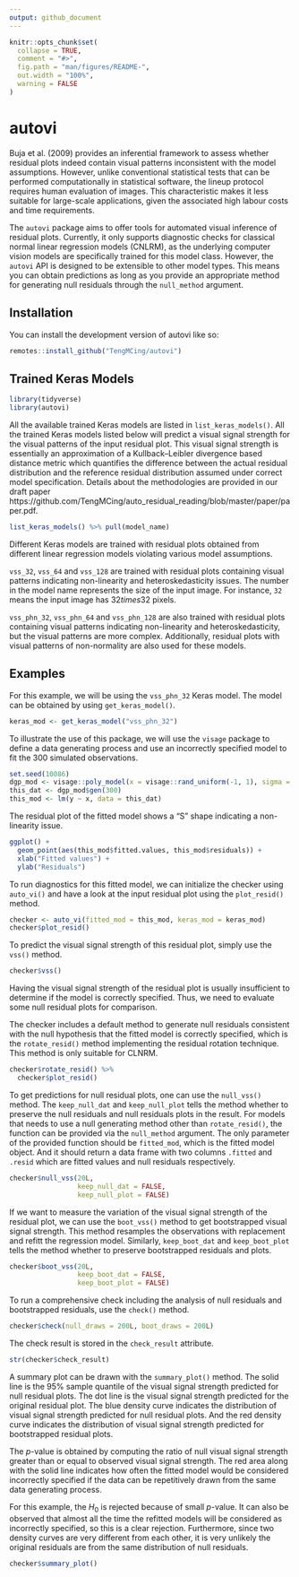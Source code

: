 ```yaml
---
output: github_document
---
```


<!-- README.md is generated from README.Rmd. Please edit that file -->

```r
knitr::opts_chunk$set(
  collapse = TRUE,
  comment = "#>",
  fig.path = "man/figures/README-",
  out.width = "100%",
  warning = FALSE
)
```

# autovi

<!-- badges: start -->
<!-- badges: end -->

Buja et al. (2009) provides an inferential framework to assess whether residual plots indeed contain visual patterns inconsistent with the model assumptions. However, unlike conventional statistical tests that can be performed computationally in statistical software, the lineup protocol requires human evaluation of images. This characteristic makes it less suitable for large-scale applications, given the associated high labour costs and time requirements.

The `autovi` package aims to offer tools for automated visual inference of residual plots. Currently, it only supports diagnostic checks for classical normal linear regression models (CNLRM), as the underlying computer vision models are specifically trained for this model class. However, the `autovi` API is designed to be extensible to other model types. This means you can obtain predictions as long as you provide an appropriate method for generating null residuals through the `null_method` argument.

## Installation

You can install the development version of autovi like so:

``` r
remotes::install_github("TengMCing/autovi")
```

## Trained Keras Models

```r
library(tidyverse)
library(autovi)
```

All the available trained Keras models are listed in `list_keras_models()`. All the trained Keras models listed below will predict a visual signal strength for the visual patterns of the input residual plot. This visual signal strength is essentially an approximation of a Kullback–Leibler divergence based distance metric which quantifies the difference between the actual residual distribution and the reference residual distribution assumed under correct model specification. Details about the methodologies are provided in our draft paper https://github.com/TengMCing/auto_residual_reading/blob/master/paper/paper.pdf.

```r
list_keras_models() %>% pull(model_name)
```

Different Keras models are trained with residual plots obtained from different linear regression models violating various model assumptions. 

`vss_32`, `vss_64` and `vss_128` are trained with residual plots containing visual patterns indicating non-linearity and heteroskedasticity issues. The number in the model name represents the size of the input image. For instance, `32` means the input image has $32 times 32$ pixels. 

`vss_phn_32`, `vss_phn_64` and `vss_phn_128` are also trained with residual plots containing visual patterns indicating non-linearity and heteroskedasticity, but the visual patterns are more complex. Additionally, residual plots with visual patterns of non-normality are also used for these models. 

## Examples

For this example, we will be using the `vss_phn_32` Keras model. The model can be obtained by using `get_keras_model()`.

```r
keras_mod <- get_keras_model("vss_phn_32")
```

To illustrate the use of this package, we will use the `visage` package to define a data generating process and use an incorrectly specified model to fit the 300 simulated observations.

```r
set.seed(10086)
dgp_mod <- visage::poly_model(x = visage::rand_uniform(-1, 1), sigma = 1)
this_dat <- dgp_mod$gen(300)
this_mod <- lm(y ~ x, data = this_dat)
```

The residual plot of the fitted model shows a "S" shape indicating a non-linearity issue.

```r
ggplot() +
  geom_point(aes(this_mod$fitted.values, this_mod$residuals)) +
  xlab("Fitted values") +
  ylab("Residuals")
```


To run diagnostics for this fitted model, we can initialize the checker using `auto_vi()` and have a look at the input residual plot using the `plot_resid()` method.

```r
checker <- auto_vi(fitted_mod = this_mod, keras_mod = keras_mod)
checker$plot_resid()
```

To predict the visual signal strength of this residual plot, simply use the `vss()` method.

```r
checker$vss()
```

Having the visual signal strength of the residual plot is usually insufficient to determine if the model is correctly specified. Thus, we need to evaluate some null residual plots for comparison.

The checker includes a default method to generate null residuals consistent with the null hypothesis that the fitted model is correctly specified, which is the `rotate_resid()` method implementing the residual rotation technique. This method is only suitable for CLNRM. 

```r
checker$rotate_resid() %>%
  checker$plot_resid()
```

To get predictions for null residual plots, one can use the `null_vss()` method. The `keep_null_dat` and `keep_null_plot` tells the method whether to preserve the null residuals and null residuals plots in the result. For models that needs to use a null generating method other than `rotate_resid()`, the function can be provided via the `null_method` argument. The only parameter of the provided function should be `fitted_mod`, which is the fitted model object. And it should return a data frame with two columns `.fitted` and `.resid` which are fitted values and null residuals respectively.

```r
checker$null_vss(20L, 
                 keep_null_dat = FALSE, 
                 keep_null_plot = FALSE)
```

If we want to measure the variation of the visual signal strength of the residual plot, we can use the `boot_vss()` method to get bootstrapped visual signal strength. This method resamples the observations with replacement and refitt the regression model. Similarly, `keep_boot_dat` and `keep_boot_plot` tells the method whether to preserve bootstrapped residuals and plots.


```r
checker$boot_vss(20L, 
                 keep_boot_dat = FALSE, 
                 keep_boot_plot = FALSE)
```

To run a comprehensive check including the analysis of null residuals and bootstrapped residuals, use the `check()` method.

```r
checker$check(null_draws = 200L, boot_draws = 200L)
```

The check result is stored in the `check_result` attribute.

```r
str(checker$check_result)
```

A summary plot can be drawn with the `summary_plot()` method. The solid line is the 95% sample quantile of the visual signal strength predicted for null residual plots. The dot line is the visual signal strength predicted for the original residual plot. The blue density curve indicates the distribution of visual signal strength predicted for null residual plots. And the red density curve indicates the distribution of visual signal strength predicted for bootstrapped residual plots.

The $p$-value is obtained by computing the ratio of null visual signal strength greater than or equal to observed visual signal strength. The red area along with the solid line indicates how often the fitted model would be considered incorrectly specified if the data can be repetitively drawn from the same data generating process.

For this example, the $H_0$ is rejected because of small $p$-value. It can also be observed that almost all the time the refitted models will be considered as incorrectly specified, so this is a clear rejection. Furthermore, since two density curves are very different from each other, it is very unlikely the original residuals are from the same distribution of null residuals.

```r
checker$summary_plot()
```


